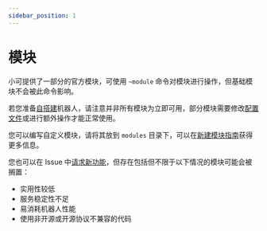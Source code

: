 ```yaml
---
sidebar_position: 1
---
```



# 模块

小可提供了一部分的官方模块，可使用 `~module` 命令对模块进行操作，但基础模块不会被此命令影响。

若您准备[自搭建](/docs/development/deploy)机器人，请注意并非所有模块为立即可用，部分模块需要修改[配置文件](/docs/development/config)或进行额外操作才能正常使用。

您可以编写自定义模块，请将其放到 `modules` 目录下，可以在[新建模块指南](/docs/development/new_module)获得更多信息。

您也可以在 Issue 中[请求新功能](https://github.com/Teahouse-Studios/akari-bot/issues/new?assignees=OasisAkari&labels=enhancement&projects=&template=feature_request.yaml&title=[FEATURE]%3A+)，但存在包括但不限于以下情况的模块可能会被搁置：

-   实用性较低
-   服务稳定性不足
-   易消耗机器人性能
-   使用非开源或开源协议不兼容的代码

<DocCardList />
